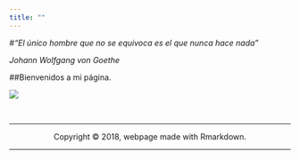 ```yaml
---
title: ""
---
```


#*"El único hombre que no se equivoca es el que nunca hace nada"*
<div align="right">
<i>Johann Wolfgang von Goethe</i>
</div>

<div align="center">
##Bienvenidos a mi página.
</div>


<div style="width:1500px; height=300px">
![](camino cerro de quitasol.jpeg)
</div>









<br>
<hr>
<p><center>Copyright &copy; 2018, webpage made with Rmarkdown.</center></p>
<hr>